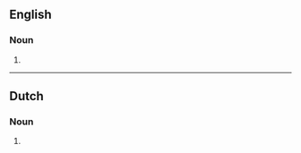 ==English==

===Noun===
{{head|en|noun form}}

# {{plural of|en|equalizer}}

----

==Dutch==

===Noun===
{{head|nl|noun plural form}}

# {{plural of|nl|equalizer}}